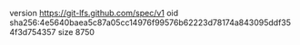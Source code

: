 version https://git-lfs.github.com/spec/v1
oid sha256:4e5640baea5c87a05cc14976f99576b62223d78174a843095ddf354f3d754357
size 8750
